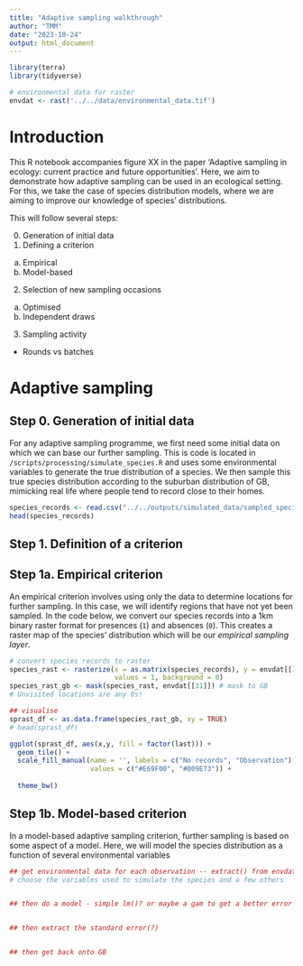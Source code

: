 ```yaml
---
title: "Adaptive sampling walkthrough"
author: "TMM"
date: "2023-10-24"
output: html_document
---
```


```r

library(terra)
library(tidyverse)

```


```r

# environmental data for raster
envdat <- rast('../../data/environmental_data.tif')

```


# Introduction

This R notebook accompanies figure XX in the paper 'Adaptive sampling in ecology: current practice and future opportunities'. Here, we aim to demonstrate how adaptive sampling can be used in an ecological setting. For this, we take the case of species distribution models, where we are aiming to improve our knowledge of species' distributions.

This will follow several steps:

0. Generation of initial data
1. Defining a criterion
  a. Empirical
  b. Model-based
2. Selection of new sampling occasions
  a. Optimised
  b. Independent draws
3. Sampling activity
  - Rounds vs batches


# Adaptive sampling

## Step 0. Generation of initial data

For any adaptive sampling programme, we first need some initial data on which we can base our further sampling. This is code is located in `/scripts/processing/simulate_species.R` and uses some environmental variables to generate the true distribution of a species. We then sample this true species distribution according to the suburban distribution of GB, mimicking real life where people tend to record close to their homes.

```r

species_records <- read.csv("../../outputs/simulated_data/sampled_species_distrib.csv")[,-1]
head(species_records)

```



## Step 1. Definition of a criterion

## Step 1a. Empirical criterion

An empirical criterion involves using only the data to determine locations for further sampling. In this case, we will identify regions that have not yet been sampled. In the code below, we convert our species records into a 1km binary raster format for presences (`1`) and absences (`0`). This creates a raster map of the species' distribution which will be our *empirical sampling layer*.


```r

# convert species records to raster
species_rast <- rasterize(x = as.matrix(species_records), y = envdat[[1]], 
                          values = 1, background = 0)
species_rast_gb <- mask(species_rast, envdat[[31]]) # mask to GB
# Unvisited locations are any 0s!

## visualise
sprast_df <- as.data.frame(species_rast_gb, xy = TRUE)
# head(sprast_df)

ggplot(sprast_df, aes(x,y, fill = factor(last))) +
  geom_tile() +
  scale_fill_manual(name = '', labels = c("No records", "Observation"),
                    values = c("#E69F00", "#009E73")) +
  
  theme_bw()

```


## Step 1b. Model-based criterion

In a model-based adaptive sampling criterion, further sampling is based on some aspect of a model. Here, we will model the species distribution as a function of several environmental variables 

```r

## get environmental data for each observation -- extract() from envdat
# choose the variables used to simulate the species and a few others


## then do a model - simple lm()? or maybe a gam to get a better error estimate not tied to covariate extremes...


## then extract the standard error(?)


## then get back onto GB


```

